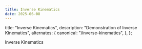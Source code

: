 ```yaml
---
title: Inverse Kinematics
date: 2025-06-08
---
```



  title: "Inverse Kinematics",
  description: "Demonstration of Inverse Kinematics",
  alternates: {
    canonical: "/inverse-kinematics",
  },
};

<DynamicTitle className="mb-7" slug="/inverse-kinematics" />

<article className="mb-7 space-y-7">

Inverse Kinematics

</article>

<InverseKinematics />

